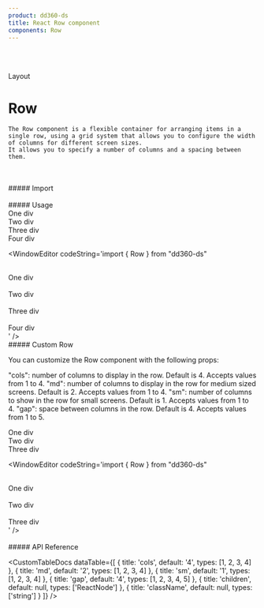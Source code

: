 ```yaml
---
product: dd360-ds
title: React Row component
components: Row
---
```


<br id='top' />
<br />

<Label>Layout</Label>

# <span name="floating-nav">Row</span>

    The Row component is a flexible container for arranging items in a single row, using a grid system that allows you to configure the width of columns for different screen sizes.
    It allows you to specify a number of columns and a spacing between them.

<br />
<br />
##### <span name="floating-nav">Import</span>

<WindowEditor codeString="import { Row } from 'dd360-ds'" />
<WindowEditor codeString="import Row from 'dd360-ds/Layout/Row'" />

<br />
<br />
##### <span name="floating-nav">Usage</span>

<ContainerComponentDoc>
    <Row>
        <div>One div</div>
        <div>Two div</div>
        <div>Three div</div>
        <div>Four div</div>
    </Row>
</ContainerComponentDoc>

<WindowEditor codeString='import { Row } from "dd360-ds"

<Row>
    &nbsp;&nbsp;<div>One div</div>
    &nbsp;&nbsp;<div>Two div</div>
    &nbsp;&nbsp;<div>Three div</div>
    &nbsp;&nbsp;<div>Four div</div>
</Row>
' />

<br />
##### <span name="floating-nav">Custom Row</span>

You can customize the Row component with the following props:

"cols": number of columns to display in the row. Default is 4. Accepts values from 1 to 4. "md": number of columns to display in the row for medium sized
screens. Default is 2. Accepts values from 1 to 4. "sm": number of columns to show in the row for small screens. Default is 1. Accepts values from 1 to 4.
"gap": space between columns in the row. Default is 4. Accepts values from 1 to 5.

<ContainerComponentDoc>
    <Row cols={3} md={2} sm={1}>
        <div>One div</div>
        <div>Two div</div>
        <div>Three div</div>
    </Row>
</ContainerComponentDoc>

<WindowEditor codeString='import { Row } from "dd360-ds"

<Row cols={3} md={2} sm={1}>
    &nbsp;&nbsp;<div>One div</div>
    &nbsp;&nbsp;<div>Two div</div>
    &nbsp;&nbsp;<div>Three div</div>
</Row>
' />

<br />
<br />
##### <span name="floating-nav">API Reference</span>

<CustomTableDocs
    dataTable={[
        { title: 'cols', default: '4', types: [1, 2, 3, 4] },
        { title: 'md', default: '2', types: [1, 2, 3, 4] },
        { title: 'sm', default: '1', types: [1, 2, 3, 4] },
        { title: 'gap', default: '4', types: [1, 2, 3, 4, 5] },
        { title: 'children', default: null, types: ['ReactNode'] },
        { title: 'className', default: null, types: ['string'] }
    ]}
/>

<BackAndForwardController />